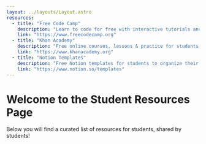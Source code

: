 ```yaml
---
layout: ../layouts/Layout.astro
resources:
  - title: "Free Code Camp"
    description: "Learn to code for free with interactive tutorials and challenges."
    link: "https://www.freecodecamp.org"
  - title: "Khan Academy"
    description: "Free online courses, lessons & practice for students."
    link: "https://www.khanacademy.org"
  - title: "Notion Templates"
    description: "Free Notion templates for students to organize their studies."
    link: "https://www.notion.so/templates"
---
```


# Welcome to the Student Resources Page

Below you will find a curated list of resources for students, shared by students!
